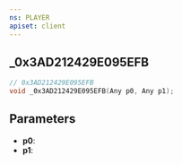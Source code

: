 ```yaml
---
ns: PLAYER
apiset: client
---
```

## _0x3AD212429E095EFB

```c
// 0x3AD212429E095EFB
void _0x3AD212429E095EFB(Any p0, Any p1);
```


## Parameters
* **p0**:
* **p1**: